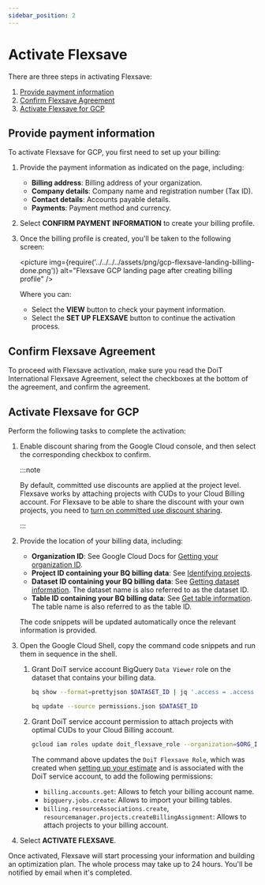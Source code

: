 ```yaml
---
sidebar_position: 2
---
```


# Activate Flexsave

There are three steps in activating Flexsave:

1. [Provide payment information](#provide-payment-information)
2. [Confirm Flexsave Agreement](#confirm-flexsave-agreement)
3. [Activate Flexsave for GCP](#activate-flexsave-for-gcp)

## Provide payment information

To activate Flexsave for GCP, you first need to set up your billing:

1. Provide the payment information as indicated on the page, including:

   - **Billing address**: Billing address of your organization.
   - **Company details**: Company name and registration number (Tax ID).
   - **Contact details**: Accounts payable details.
   - **Payments**: Payment method and currency.

2. Select **CONFIRM PAYMENT INFORMATION** to create your billing profile.

3. Once the billing profile is created, you'll be taken to the following screen:

   <picture
     img={require('../../../../assets/png/gcp-flexsave-landing-billing-done.png')}
     alt="Flexsave GCP landing page after creating billing profile"
   />

   Where you can:

   - Select the **VIEW** button to check your payment information.
   - Select the **SET UP FLEXSAVE** button to continue the activation process.

## Confirm Flexsave Agreement

To proceed with Flexsave activation, make sure you read the DoiT International Flexsave Agreement, select the checkboxes at the bottom of the agreement, and confirm the agreement.

## Activate Flexsave for GCP

Perform the following tasks to complete the activation:

1. Enable discount sharing from the Google Cloud console, and then select the corresponding checkbox to confirm.

   :::note

   By default, committed use discounts are applied at the project level. Flexsave works by attaching projects with CUDs to your Cloud Billing account. For Flexsave to be able to share the discount with your own projects, you need to [turn on committed use discount sharing](https://cloud.google.com/compute/docs/instances/signing-up-committed-use-discounts#turning_on_committed_use_discount_sharing).

   :::

1. Provide the location of your billing data, including:

   - **Organization ID**: See Google Cloud Docs for [Getting your organization ID](https://cloud.google.com/resource-manager/docs/creating-managing-organization#retrieving_your_organization_id).
   - **Project ID containing your BQ billing data**: See [Identifying projects](https://cloud.google.com/resource-manager/docs/creating-managing-projects#identifying_projects).
   - **Dataset ID containing your BQ billing data**: See [Getting dataset information](https://cloud.google.com/bigquery/docs/dataset-metadata#getting_dataset_information). The dataset name is also referred to as the dataset ID.
   - **Table ID containing your BQ billing data**: See [Get table information](https://cloud.google.com/bigquery/docs/tables#get_table_information). The table name is also referred to as the table ID.

   The code snippets will be updated automatically once the relevant information is provided.

1. Open the Google Cloud Shell, copy the command code snippets and run them in sequence in the shell.

   1. Grant DoiT service account BigQuery `Data Viewer` role on the dataset that contains your billing data.

      ```bash
      bq show --format=prettyjson $DATASET_ID | jq '.access = .access + [{"role": "READER", "userByEmail": "$DoiT_service_account_email"}]' > permissions.json

      bq update --source permissions.json $DATASET_ID
      ```

   1. Grant DoiT service account permission to attach projects with optimal CUDs to your Cloud Billing account.

      ```bash
      gcloud iam roles update doit_flexsave_role --organization=$ORG_ID --title="DoiT Flexsave Role" --stage=GA --add-permissions=billing.accounts.get,bigquery.jobs.create,billing.resourceAssociations.create,resourcemanager.projects.createBillingAssignment
      ```

      The command above updates the `DoiT Flexsave Role`, which was created when [setting up your estimate](get-estimate.mdx#set-up-your-estimate) and is associated with the DoiT service account, to add the following permissions:

      - `billing.accounts.get`: Allows to fetch your billing account name.
      - `bigquery.jobs.create`: Allows to import your billing tables.
      - `billing.resourceAssociations.create`, `resourcemanager.projects.createBillingAssignment`: Allows to attach projects to your billing account.

1. Select **ACTIVATE FLEXSAVE**.

Once activated, Flexsave will start processing your information and building an optimization plan. The whole process may take up to 24 hours. You'll be notified by email when it's completed.
